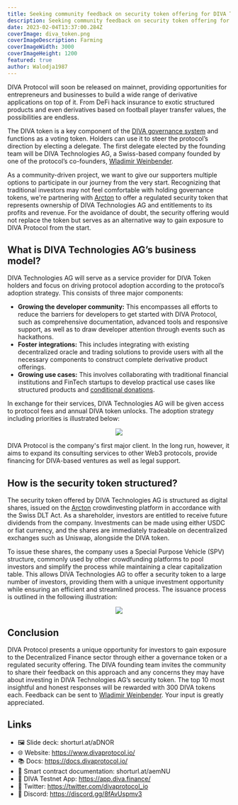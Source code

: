 ```yaml
---
title: Seeking community feedback on security token offering for DIVA Technologies AG
description: Seeking community feedback on security token offering for DIVA Technologies AG
date: 2023-02-04T13:37:00.284Z
coverImage: diva_token.png
coverImageDescription: Farming
coverImageWidth: 3000
coverImageHeight: 1200
featured: true
author: Walodja1987
---
```


DIVA Protocol will soon be released on mainnet, providing opportunities for entrepreneurs and businesses to build a wide
range of derivative applications on top of it. From DeFi hack insurance to exotic structured products and even derivatives 
based on football player transfer values, the possibilities are endless.

The DIVA token is a key component of the [DIVA governance system](https://www.divaprotocol.io/posts/diva-tokenomics) and functions as a voting token. Holders can use it to steer 
the protocol’s direction by electing a delegate. The first delegate elected by the founding team will be DIVA Technologies AG, 
a Swiss-based company founded by one of the protocol’s co-founders, [Wladimir Weinbender](https://www.linkedin.com/in/wladimir-weinbender-00450a59/).

As a community-driven project, we want to give our supporters multiple options to participate in our journey from the very start.
Recognizing that traditional investors may not feel comfortable with holding governance tokens, we're partnering with [Arcton](https://arcton.com/) 
to offer a regulated security token that represents ownership of DIVA Technologies AG and entitlements to its profits and revenue. 
For the avoidance of doubt, the security offering would not replace the token but serves as an alternative way to gain exposure to DIVA Protocol from the start.

## What is DIVA Technologies AG’s business model?

DIVA Technologies AG will serve as a service provider for DIVA Token holders and focus on driving protocol adoption according to the 
protocol’s adoption strategy. This consists of three major components:
* **Growing the developer community:** This encompasses all efforts to reduce the barriers for developers to get started with DIVA Protocol, 
such as comprehensive documentation, advanced tools and responsive support, as well as to draw developer attention through events such as hackathons.
* **Foster integrations:** This includes integrating with existing decentralized oracle and trading solutions to provide users with all the 
necessary components to construct complete derivative product offerings.
* **Growing use cases:** This involves collaborating with traditional financial institutions and FinTech startups to develop practical use 
cases like structured products and [conditional donations](https://www.divaprotocol.io/posts/diva-conditional-donations).

In exchange for their services, DIVA Technologies AG will be given access to protocol fees and annual DIVA token unlocks. The adoption 
strategy including priorities is illustrated below:

<p align="center">
  <img src="/images/posts/adoption_strategy.png" />
</p>

DIVA Protocol is the company's first major client. In the long run, however, it aims to expand its consulting services to other Web3 protocols,
provide financing for DIVA-based ventures as well as legal support.

## How is the security token structured?

The security token offered by DIVA Technologies AG is structured as digital shares, issued on the [Arcton](https://arcton.com/) crowdinvesting platform in accordance with
the Swiss DLT Act. As a shareholder, investors are entitled to receive future dividends from the company. Investments can be made using either 
USDC or fiat currency, and the shares are immediately tradeable on decentralized exchanges such as Uniswap, alongside the DIVA token.

To issue these shares, the company uses a Special Purpose Vehicle (SPV) structure, commonly used by other crowdfunding platforms to pool investors 
and simplify the process while maintaining a clear capitalization table. This allows DIVA Technologies AG to offer a security token to a large number
of investors, providing them with a unique investment opportunity while ensuring an efficient and streamlined process. The issuance process is outlined in the following illustration:

<p align="center">
  <img src="/images/posts/security_structure.png" />
</p>

## Conclusion

DIVA Protocol presents a unique opportunity for investors to gain exposure to the Decentralized Finance sector through either a governance token 
or a regulated security offering. The DIVA founding team invites the community to share their feedback on this approach and any concerns they may 
have about investing in DIVA Technologies AG’s security token. The top 10 most insightful and honest responses will be rewarded with 300 DIVA tokens
each. Feedback can be sent to [Wladimir Weinbender](mailto:wladimir.weinbender@divatech.ch). Your input is greatly appreciated.

## Links

- 🖼️ Slide deck: shorturl.at/aDNOR 
- 🌐 Website: https://www.divaprotocol.io/
- 📚 Docs: https://docs.divaprotocol.io/
- 📖 Smart contract documentation: shorturl.at/aemNU
- 🍏 DIVA Testnet App: https://app.diva.finance/
- 🦜 Twitter: https://twitter.com/divaprotocol_io 
- 🤖 Discord: https://discord.gg/8fAvUspmv3


